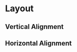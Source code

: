 
# Layout

<Props of={Legend} />

## Vertical Alignment

<Playground>
    <Legend data= {
    [{ range: '0 - 19', variant: 'success' },
    { range: '20 - 59', variant: 'warning' },
    { range: '60 - 100', variant: 'alert' }]
  } />
</Playground>

## Horizontal Alignment

<Playground>
    <Legend alignment='horizontal' data= {
    [{ range: '0 - 19', variant: 'success' },
    { range: '20 - 59', variant: 'warning' },
    { range: '60 - 100', variant: 'alert' }]
  } />
</Playground>

